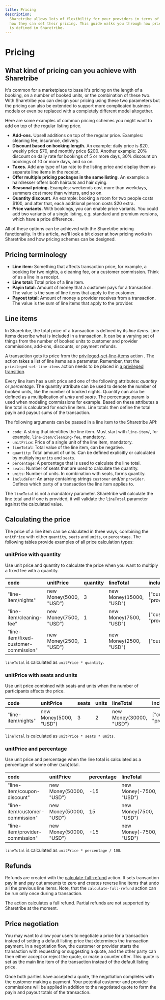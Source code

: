 ```yaml
---
title: Pricing
description:
  Sharetribe allows lots of flexibility for your providers in terms of
  how they can set their pricing. This guide walks you through how price
  is defined in Sharetribe.
---
```


# Pricing

## What kind of pricing can you achieve with Sharetribe

It's common for a marketplace to base it's pricing on the length of a
booking, on a number of booked units, or the combination of these two.
With Sharetribe you can design your pricing using these two parameters
but the pricing can also be extended to support more complicated
business models or even be replaced with a completely different model
altogether.

Here are some examples of common pricing schemes you might want to add
on top of the regular listing price.

- **Add-ons.** Upsell additions on top of the regular price. Examples:
  cleaning fee, insurance, delivery.
- **Discount based on booking length.** An example: daily price is $20,
  weekly price $70, and monthly price \$200. Another example: 20%
  discount on daily rate for bookings of 5 or more days, 30% discount on
  bookings of 10 or more days, and so on.
- **Taxes.** Add any type of tax rate to the listing price and display
  them as separate line items in the receipt.
- **Offer multiple pricing packages in the same listing.** An example: a
  hairdresser offers both haircuts and hair dying.
- **Seasonal pricing.** Examples: weekends cost more than weekdays,
  summers cost more than winters, and so on.
- **Quantity discount.** An example: booking a room for two people costs
  $100, and after that, each additional person costs $20 extra.
- **Price variants.** With bookings, you can enable price variants. You
  could add two variants of a single listing, e.g. standard and premium
  versions, which have a price difference.

All of these options can be achieved with the Sharetribe pricing
functionality. In this article, we'll look a bit closer at how pricing
works in Sharetribe and how pricing schemes can be designed.

## Pricing terminology

- **Line item:** Something that affects transaction price, for example,
  a booking for two nights, a cleaning fee, or a customer commission.
  Think of as a line in a receipt.
- **Line total:** Total price of a line item.
- **Payin total:** Amount of money that a customer pays for a
  transaction. The value is the sum of line items that apply to the
  customer.
- **Payout total:** Amount of money a provider receives from a
  transaction. The value is the sum of line items that apply to the
  provider.

## Line items

In Sharetribe, the total price of a transaction is defined by its _line
items_. Line items describe what is included in a transaction. It can be
a varying set of things from the number of booked units to customer and
provider commissions, add-ons, discounts, or payment refunds.

A transaction gets its price from the
[privileged-set-line-items](/references/transaction-process-actions/#actionprivileged-set-line-items)
action . The action takes a list of line items as a parameter. Remember,
that the `privileged-set-line-items` action needs to be placed in
[a privileged transition](/concepts/transactions/privileged-transitions/).

Every line item has a unit price and one of the following attributes:
_quantity_ or _percentage_. The quantity attribute can be used to denote
the number of booked units, like the number of booked nights. Quantity
can also be defined as a multiplication of _units_ and _seats_. The
percentage param is used when modeling commissions for example. Based on
these attributes a line total is calculated for each line item. Line
totals then define the total payin and payout sums of the transaction.

The following arguments can be passed in a line item to the Sharetribe
API:

- `code`: A string that identifies the line item. Must start with
  `line-item/`, for example, `line-item/cleaning-fee`, mandatory.
- `unitPrice`: Price of a single unit of the line item, mandatory.
- `lineTotal`: Total value of the line item, can be negative.
- `quantity`: Total amount of units. Can be defined explicitly or
  calculated by multiplying `units` and `seats`.
- `percentage`: A percentage that is used to calculate the line total.
- `seats`: Number of seats that are used to calculate the quantity.
- `units`: Number of units. In combination with seats, forms quantity.
- `includeFor`: An array containing strings `customer` and/or
  `provider`. Defines which party of a transaction the line item applies
  to.

The `lineTotal` is not a mandatory parameter. Sharetribe will calculate
the line total and if one is provided, it will validate the `lineTotal`
parameter against the calculated value.

## Calculating the price

The price of a line item can be calculated in three ways, combining the
`unitPrice` with either `quantity`, `seats` and `units`, or
`percentage`. The following tables provide examples of all price
calculation types:

### unitPrice with quantity

Use unit price and quantity to calculate the price when you want to
multiply a fixed fee with a quantity.

| code                                  | unitPrice              | quantity | lineTotal               | includeFor               |
| :------------------------------------ | :--------------------- | :------- | :---------------------- | :----------------------- |
| "line-item/nights"                    | new Money(5000, "USD") | 3        | new Money(15000, "USD") | ["customer", "provider"] |
| "line-item/cleaning-fee"              | new Money(7500, "USD") | 1        | new Money(7500, "USD")  | ["customer", "provider"] |
| "line-item/fixed-customer-commission" | new Money(2500, "USD") | 1        | new Money(2500, "USD")  | ["customer"]             |

`lineTotal` is calculated as `unitPrice * quantity`.

### unitPrice with seats and units

Use unit price combined with seats and units when the number of
participants affects the price.

| code               | unitPrice              | seats | units | lineTotal               | includeFor               |
| :----------------- | :--------------------- | :---- | :---- | :---------------------- | :----------------------- |
| "line-item/nights" | new Money(5000, "USD") | 3     | 2     | new Money(30000, "USD") | ["customer", "provider"] |

`lineTotal` is calculated as `unitPrice * seats * units`.

### unitPrice and percentage

Use unit price and percentage when the line total is calculated as a
percentage of some other (sub)total.

| code                            | unitPrice               | percentage | lineTotal               | includeFor               |
| :------------------------------ | :---------------------- | :--------- | :---------------------- | :----------------------- |
| "line-item/coupon-discount"     | new Money(50000, "USD") | -15        | new Money(-7500, "USD") | ["customer", "provider"] |
| "line-item/customer-commission" | new Money(50000, "USD") | 15         | new Money(7500, "USD")  | ["customer"]             |
| "line-item/provider-commission" | new Money(50000, "USD") | -15        | new Money(-7500, "USD") | ["provider"]             |

`lineTotal` is calculated as `unitPrice * percentage / 100`.

## Refunds

Refunds are created with the
[calculate-full-refund](/references/transaction-process-actions/#actioncalculate-full-refund)
action. It sets transaction pay in and pay out amounts to zero and
creates reverse line items that undo all the previous line items. Note,
that the `calculate-full-refund` action can be run only once during a
transaction.

The action calculates a full refund. Partial refunds are not supported
by Sharetribe at the moment.

## Price negotiation

You may want to allow your users to negotiate a price for a transaction
instead of setting a default listing price that determines the
transaction payment. In a negotiation flow, the customer or provider
starts the transaction with requesting or suggesting a quote, and the
other party can then either accept or reject the quote, or make a
counter offer. This quote is set as the main line item of the
transaction instead of the default listing price.

Once both parties have accepted a quote, the negotiation completes with
the customer making a payment. Your potential customer and provider
commissions will be applied in addition to the negotiated quote to form
the payin and payout totals of the transaction.
